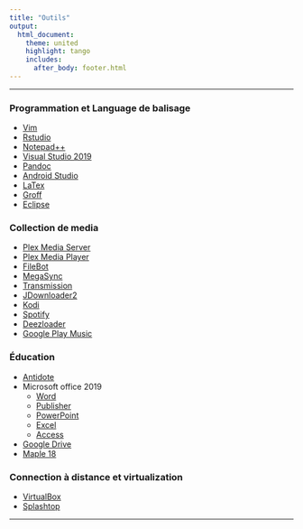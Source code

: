 ---
title: "Outils"
output:
  html_document:
    theme: united
    highlight: tango
    includes:
      after_body: footer.html
---
***
### Programmation et Language de balisage

* [Vim](https://www.vim.org/)
* [Rstudio](https://www.rstudio.com/)
* [Notepad++](https://notepad-plus-plus.org/)
* [Visual Studio 2019](https://visualstudio.microsoft.com/vs/)
* [Pandoc](https://pandoc.org/)
* [Android Studio](https://developer.android.com/studio)
* [LaTex](https://www.latex-project.org/)
* [Groff](https://www.gnu.org/software/groff/)
* [Eclipse](https://www.eclipse.org/)

### Collection de media

* [Plex Media Server](https://www.plex.tv/)
* [Plex Media Player](https://www.plex.tv/apps-devices/#modal-devices-plex-media-player)
* [FileBot](https://www.filebot.net/)
* [MegaSync](https://mega.nz/sync)
* [Transmission](https://transmissionbt.com/)
* [JDownloader2](http://jdownloader.org/jdownloader2)
* [Kodi](https://kodi.tv/)
* [Spotify](https://www.spotify.com)
* [Deezloader](https://gist.github.com/duttaditya18/f366c7694fe50d7c69f8654579112da5)
* [Google Play Music](https://play.google.com)

### Éducation

* [Antidote](https://antidote.info/fr)
* Microsoft office 2019
  + [Word](https://products.office.com/word)
  + [Publisher](https://products.office.com/publisher)
  + [PowerPoint](https://products.office.com/powerpoint)
  + [Excel](https://products.office.com/excel)
  + [Access](https://products.office.com/access)
* [Google Drive](https://www.google.com/drive/)
* [Maple 18](https://www.maplesoft.com/support/help/maple/view.aspx?path=updates%2Fv18)

### Connection à distance et virtualization

* [VirtualBox](https://www.virtualbox.org/)
* [Splashtop](https://www.splashtop.com/)

***